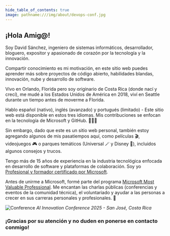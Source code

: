 ```yaml
---
hide_table_of_contents: true
image: pathname:///img/about/devops-conf.jpg
---
```


## ¡Hola Amig@!

Soy David Sánchez, ingeniero de sistemas informáticos, desarrollador, bloguero, expositor y apasionado de corazón por la tecnología y la innovación.

Compartir conocimiento es mi motivación, en este sitio web puedes aprender más sobre proyectos de código abierto, habilidades blandas, innovación, nube y desarrollo de software.

Vivo en Orlando, Florida pero soy originario de Costa Rica (donde nací y crecí), me mudé a los Estados Unidos de América en 2018, viví en Seattle durante un tiempo antes de moverme a Florida.

Hablo español (nativo), inglés (avanzado) y portugués (limitado) - Este sitio web está disponible en estos tres idiomas. Mis contribuciones se enfocan en la tecnología de Microsoft y GitHub. 🧑🏼‍💻

Sin embargo, dado que este es un sitio web personal, también estoy agregando algunos de mis pasatiempos aquí, como películas 🎬, videojuegos 🎮 o parques temáticos (Universal 🪄 y Disney 🏰), incluidos algunos consejos y trucos.

Tengo más de 15 años de experiencia en la industria tecnológica enfocada en desarrollo de software y plataformas de colaboración. Soy yo [Profesional y formador certificado por Microsoft](https://learn.microsoft.com/users/dsanchezcr/transcript/7o62li8gpo3z6qr).

Antes de unirme a Microsoft, formé parte del programa [Microsoft Most Valuable Professional](https://mvp.microsoft.com). Me encantan las charlas públicas (conferencias y eventos de la comunidad técnica), el voluntariado y ayudar a las personas a crecer en sus carreras personales y profesionales. 🚀

![Conference](pathname:///img/about/devops-conf.jpg)
_AI Innovation Conference 2025 - San José, Costa Rica_

### ¡Gracias por su atención y no duden en ponerse en contacto conmigo!